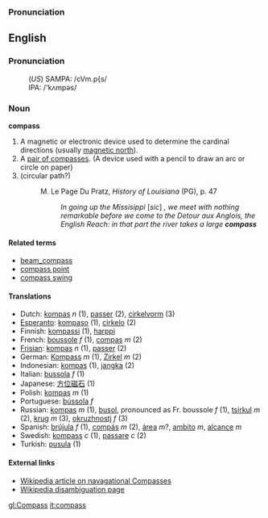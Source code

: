 ===Pronunciation===
==English==
===Pronunciation===
:(''US'') SAMPA: /cVm.p{s/
:IPA: /'kʌmpəs/

=== Noun ===
'''compass'''

#A magnetic or electronic device used to determine the cardinal directions (usually [[magnetic north]]).
#A [[pair of compasses]].  (A device used with a pencil to draw an arc or circle on paper)
# (circular path?)
#: M. Le Page Du Pratz, ''History of Louisiana'' (PG), p. 47
#:: ''In going up the Missisippi'' [''sic''] '', we meet with nothing remarkable before we come to the Detour aux Anglois, the English Reach: in that part the river takes a large '''compass''' ''

====Related terms====
*[[beam_compass]]
*[[compass point]]
*[[compass swing]]

====Translations====
*Dutch: [[kompas]] ''n'' (1), [[passer]] (2), [[cirkelvorm]] (3)
*[[Esperanto]]: [[kompaso]] (1), [[cirkelo]] (2)
*Finnish: [[kompassi]] (1), [[harppi]]
*French: [[boussole]] ''f'' (1), [[compas]] ''m'' (2)
*[[Frisian]]: [[kompas]] ''n'' (1), [[passer]] (2)
*German: [[Kompass]] ''m'' (1), [[Zirkel]] ''m'' (2)
*Indonesian: [[kompas]] (1), [[jangka]] (2)
*Italian: [[bussola]] ''f'' (1)
*Japanese: [[方位磁石]] (1)
*Polish: [[kompas]] ''m'' (1)
*Portuguese: [[bússola]] ''f''
*Russian: [[kompas]] ''m'' (1),  [[busol]], pronounced as Fr. boussole ''f'' (1), [[tsirkul]] ''m'' (2), [[krug]] ''m'' (3), [[okruzhnostj]] ''f'' (3)
*Spanish: [[brújula]] ''f'' (1), [[compás]] ''m'' (2), [[área]] ''m''?, [[ambito]] ''m'', [[alcance]] ''m''
*Swedish: [[kompass]] ''c'' (1), [[passare]] ''c'' (2)
*Turkish: [[pusula]] (1)

====External links====
*[[w:Compass|Wikipedia article on navagational Compasses]]
*[[w:Compass_(disambiguation)|Wikipedia disambiguation page]]

[[gl:Compass]]
[[it:compass]]